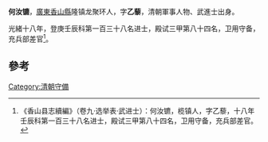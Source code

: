 '''何汝镳'''，[[廣東|廣東]][[香山縣|香山縣]]隆镇龙聚环人，字'''乙藜'''，清朝軍事人物、武進士出身。

光緒十八年，登庚壬辰科第一百三十八名进士，殿试三甲第八十四名，卫用守备，充兵部差官<ref>《香山县志續編》（卷九·选举表·武进士）：何汝镳，榄镇人，字乙藜，十八年壬辰科第一百三十八名进士，殿试三甲第八十四名，卫用守备，充兵部差官。</ref>。

==參考==
{{reflist}}
{{清朝人物小作品}}
{{光緒十八年壬辰科武殿試金榜}}
[[Category:清朝守備|Category:清朝守備]]